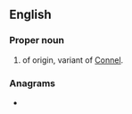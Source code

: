 ==English==

===Proper noun===
{{en-proper noun}}

# {{surname|from=Irish|dot=}} of {{etyl|ga|en}} origin, variant of [[Connel]].

===Anagrams===
* {{anagrams|en|noncell}}